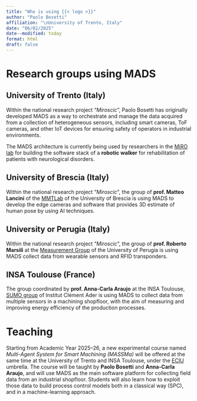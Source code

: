 ```yaml
---
title: "Who is using {{< logo >}}"
author: "Paolo Bosetti"
affiliation: "\nUniversity of Trento, Italy"
date: "06/02/2025"
date--modified: today
format: html
draft: false
---
```


# Research groups using MADS

## University of Trento (Italy)

Within the national research project "*Miroscic*", Paolo Bosetti has originally developed MADS as a way to orchestrate and manage the data acquired from a collection of heterogeneous sensors, including smart cameras, ToF cameras, and other IoT devices for ensuring safety of operators in industrial environments.

The MADS architecture is currently being used by researchers in the [MiRO lab](https://www.miro.ing.unitn.it){taret="_blank"} for building the software stack of a **robotic walker** for rehabilitation of patients with neurological disorders. 

## University of Brescia (Italy)

Within the national research project "*Miroscic*", the group of **prof. Matteo Lancini** of the [MMTLab](https://www.unibs.it/it/misure-meccaniche-e-termiche){target="_blank"} of the University of Brescia is using MADS to develop the edge cameras and software that provides 3D estimate of human pose by using AI techniques. 

## University or Perugia (Italy)

Within the national research project "*Miroscic*", the group of **prof. Roberto Marsili** at the [Measurement Group](http://www.misure.unipg.it/#xl_xr_page_index){target="_blank"} of the University of Perugia is using MADS collect data from wearable sensors and RFID transponders.

## INSA Toulouse (France)

The group coordinated by **prof. Anna-Carla Araujo** at the INSA Toulouse, [SUMO group](https://ica.cnrs.fr/sumo-group/){target="_blank"} of Institut Clément Ader is using MADS to collect data from multiple sensors in a machining shopfloor, with the aim of measuring and improving energy efficiency of the production processes.




# Teaching

Starting from Academic Year 2025--26, a new experimental course named *Multi-Agent System for Smart
Machining (MASSMa)* will be offered at the same time at the University of Trento and INSA Toulouse, under the [ECIU](https://eciu.eu){target="_blank"} umbrella. The course will be taught by **Paolo Bosetti** and **Anna-Carla Araujo**, and will use MADS as the main software platform for collecting field data from an industrial shopfloor. Students will also learn how to exploit those data to build process control models both in a classical way (SPC), and in a machine-learning approach.